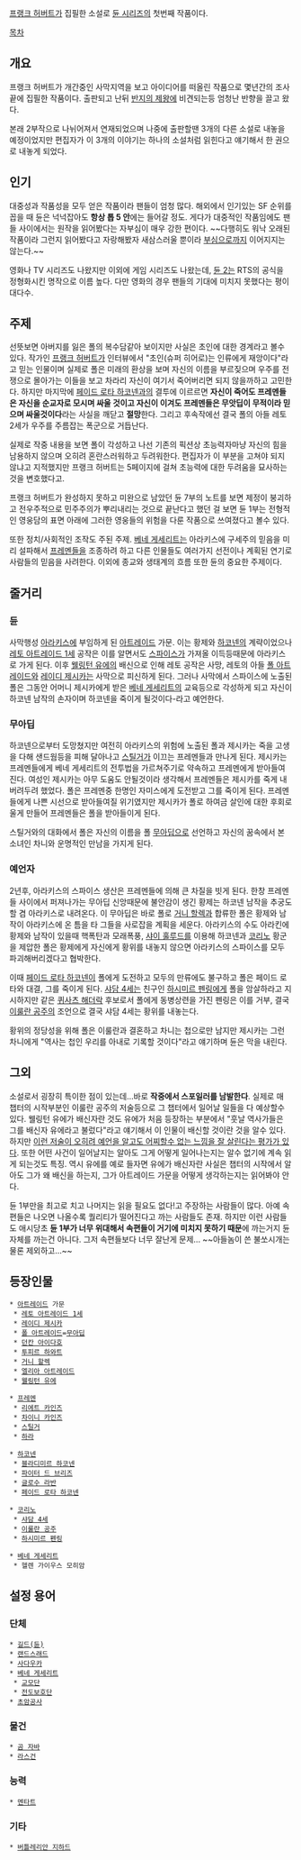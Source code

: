 [[프랭크 허버트]]가 집필한 소설로 [[듄 시리즈]]의 첫번째 작품이다.

[[목차]]
== 개요 ==
프랭크 허버트가 개간중인 사막지역을 보고 아이디어를 떠올린 작품으로 몇년간의 조사 끝에 집필한 작품이다. 출판되고 난뒤 [[반지의 제왕]]에 비견되는등 엄청난 반향을 끌고 왔다.

본래 2부작으로 나뉘어져서 연재되었으며 나중에 출판할땐 3개의 다른 소설로 내놓을 예정이었지만 편집자가 이 3개의 이야기는 하나의 소설처럼 읽힌다고 얘기해서 한 권으로 내놓게 되었다.

== 인기 ==
대중성과 작품성을 모두 얻은 작품이라 팬들이 엄청 많다. 해외에서 인기있는 SF 순위를 꼽을 때 듄은 넉넉잡아도 '''항상 톱 5 안'''에는 들어갈 정도. 게다가 대중적인 작품임에도 팬들 사이에서는 원작을 읽어봤다는 자부심이 매우 강한 편이다. ~~다행히도 워낙 오래된 작품이라 그런지 읽어봤다고 자랑해봤자 새삼스러울 뿐이라 [[부심]]으로까지 이어지지는 않는다.~~

영화나 TV 시리즈도 나왔지만 이외에 게임 시리즈도 나왔는데, [[듄 2]]는 RTS의 공식을 정형화시킨 명작으로 이름 높다. 다만 영화의 경우 팬들의 기대에 미치지 못했다는 평이 대다수.

== 주제 ==
선뜻보면 아버지를 잃은 폴의 복수담같아 보이지만 사실은 초인에 대한 경계라고 볼수 있다. 작가인 [[프랭크 허버트]]가 인터뷰에서 "초인(슈퍼 히어로)는 인류에게 재앙이다"라고 믿는 인물이며 실제로 폴은 미래의 환상을 보며 자신의 이름을 부르짖으며 우주를 전쟁으로 몰아가는 이들을 보고 차라리 자신이 여기서 죽어버리면 되지 않을까하고 고민한다. 하지만 마지막에 [[페이드 로타 하코넨]]과의 결투에 이르르면 '''자신이 죽어도 프레멘들은 자신을 순교자로 모시며 싸울 것이고 자신이 이겨도 프레멘들은 무앗딥이 무적이라 믿으며 싸울것이다'''라는 사실을 깨닫고 '''절망'''한다. 그리고 후속작에선 결국 폴의 아들 레토 2세가 우주를 주름잡는 폭군으로 거듭난다.

실제로 작중 내용을 보면 폴이 각성하고 나선 기존의 픽션상 초능력자마냥 자신의 힘을 남용하지 않으며 오히려 혼란스러워하고 두려워한다. 편집자가 이 부분을 고쳐야 되지 않냐고 지적했지만 프랭크 허버트는 5페이지에 걸쳐 초능력에 대한 두려움을 묘사하는 것을 변호했다고.

프랭크 허버트가 완성하지 못하고 미완으로 남았던 듄 7부의 노트를 보면 제정이 붕괴하고 전우주적으로 민주주의가 뿌리내리는 것으로 끝난다고 했던 걸 보면 듄 1부는 전형적인 영웅담의 표면 아래에 그러한 영웅들의 위험을 다룬 작품으로 쓰여졌다고 볼수 있다.

또한 정치/사회적인 조작도 주된 주제. [[베네 게세리트]]는 아라키스에 구세주의 믿음을 미리 설파해서 [[프레멘]]들을 조종하려 하고 다른 인물들도 여러가지 선전이나 계획된 연기로 사람들의 믿음을 사려한다. 이외에 종교와 생태계의 흐름 또한 듄의 중요한 주제이다.

== 줄거리 ==
=== 듄 ===
사막행성 [[아라키스]]에 부임하게 된 [[아트레이드]] 가문. 이는 황제와 [[하코넨]]의 계략이었으나 [[레토 아트레이드 1세]] 공작은 이를 알면서도 [[스파이스]]가 가져올 이득등때문에 아라키스로 가게 된다. 이후 [[웰링턴 유에]]의 배신으로 인해 레토 공작은 사망, 레토의 아들 [[폴 아트레이드]]와 [[레이디 제시카]]는 사막으로 피신하게 된다. 그러나 사막에서 스파이스에 노출된 폴은 그동안 어머니 제시카에게 받은 [[베네 게세리트]]의 교육등으로 각성하게 되고 자신이 하코넨 남작의 손자이며 하코넨을 죽이게 될것이다-라고 예언한다.

=== 무아딥 ===
하코넨으로부터 도망쳤지만 여전히 아라키스의 위험에 노출된 폴과 제시카는 죽을 고생을 다해 샌드웜등을 피해 달아나고 [[스틸거]]가 이끄는 프레멘들과 만나게 된다. 제시카는 프레멘들에게 베네 게세리트의 전투법을 가르쳐주기로 약속하고 프레멘에게 받아들여진다. 여성인 제시카는 아무 도움도 안될것이라 생각해서 프레멘들은 제시카를 죽게 내버려두려 했었다. 폴은 프레멘중 한명인 자미스에게 도전받고 그를 죽이게 된다. 프레멘들에게 나쁜 시선으로 받아들여질 위기였지만 제시카가 폴로 하여금 살인에 대한 후회로 울게 만들어 프레멘들은 폴을 받아들이게 된다.

스틸거와의 대화에서 폴은 자신의 이름을 폴 [[무아딥]]으로 선언하고 자신의 꿈속에서 본 소녀인 차니와 운명적인 만남을 가지게 된다.

=== 예언자 ===
2년후, 아라키스의 스파이스 생산은 프레멘들에 의해 큰 차질을 빗게 된다. 한창 프레멘들 사이에서 퍼져나가는 무아딥 신앙때문에 불안감이 생긴 황제는 하코넨 남작을 추궁도 할 겸 아라키스로 내려온다. 이 무아딥은 바로 폴로 [[거니 할렉]]과 합류한 폴은 황제와 남작이 아라키스에 온 틈을 타 그들을 사로잡을 계획을 세운다. 아라키스의 수도 아라킨에 황제와 남작이 있을때 핵폭탄과 모래폭풍, [[샤이 훌루드]]를 이용해 하코넨과 [[코리노]] 황군을 제압한 폴은 황제에게 자신에게 황위를 내놓지 않으면 아라키스의 스파이스를 모두 파괴해버리겠다고 협박한다.

이때 [[페이드 로타 하코넨]]이 폴에게 도전하고 모두의 만류에도 불구하고 폴은 페이드 로타와 대결, 그를 죽이게 된다. [[샤담 4세]]는 친구인 [[하시미르 펜링]]에게 폴을 암살하라고 지시하지만 같은 [[퀴사츠 해더락]] 후보로서 폴에게 동병상련을 가진 펜링은 이를 거부, 결국 [[이룰란 공주]]의 조언으로 결국 샤담 4세는 황위를 내놓는다.

황위의 정당성을 위해 폴은 이룰란과 결혼하고 차니는 첩으로만 남지만 제시카는 그런 차니에게 "역사는 첩인 우리를 아내로 기록할 것이다"라고 얘기하며 듄은 막을 내린다.

== 그외 ==
소설로서 굉장히 특이한 점이 있는데...바로 '''작중에서 스포일러를 남발한다'''. 실제로 매 챕터의 시작부분인 이룰란 공주의 저술등으로 그 챕터에서 일어날 일들을 다 예상할수 있다. 웰링턴 유에가 배신자란 것도 유에가 처음 등장하는 부분에서 "훗날 역사가들은 그를 배신자 유에라고 불렀다"라고 얘기해서 이 인물이 배신할 것이란 것을 알수 있다. 하지만 [http://litreactor.com/columns/the-sleeper-must-awaken-a-dune-primer 이런 저술이 오히려 예언을 알고도 어찌할수 없는 느낌을 잘 살린다는 평가가 있다]. 또한 어떤 사건이 일어날지는 알아도 그게 어떻게 일어나는지는 알수 없기에 계속 읽게 되는것도 특징. 역시 유에를 예로 들자면 유에가 배신자란 사실은 챕터의 시작에서 알아도 그가 왜 배신을 하는지, 그가 아트레이드 가문을 어떻게 생각하는지는 읽어봐야 안다.

듄 1부만을 최고로 치고 나머지는 읽을 필요도 없다!고 주장하는 사람들이 많다.  아예 속편들은 나오면 나올수록 퀄리티가 떨어진다고 까는 사람들도 존재.  하지만 이런 사람들도 애시당초 '''듄 1부가 너무 위대해서 속편들이 거기에 미치지 못하기 때문'''에 까는거지 듄 자체를 까는건 아니다.  그저 속편들보다 너무 잘난게 문제... ~~아들놈이 쓴 불쏘시개는 물론 제외하고...~~
== 등장인물 ==
 * [[아트레이드]] 가문
  * [[레토 아트레이드 1세]]
  * [[레이디 제시카]]
  * [[폴 아트레이드]]=[[무아딥]]
  * [[던칸 아이다호]]
  * [[투피르 하와트]]
  * [[거니 할렉]]
  * [[엘리아 아트레이드]]
  * [[웰링턴 유에]]

 * [[프레멘]]
  * [[리에트 카인즈]]
  * [[차이니 카인즈]]
  * [[스틸거]]
  * [[하라]]

 * [[하코넨]]
  * [[블라디미르 하코넨]]
  * [[파이터 드 브리즈]]
  * [[글로수 라반]]
  * [[페이드 로타 하코넨]]

 * [[코리노]]
  * [[샤담 4세]]
  * [[이룰란 공주]]
  * [[하시미르 펜링]]

 * [[베네 게세리트]]
  * 헬렌 가이우스 모히암

== 설정 용어 ==
=== 단체 ===
 * [[길드(듄)]]
 * [[랜드스래드]]
 * [[사다우카]]
 * [[베네 게세리트]]
  * [[교모단]]
  * [[전도보호단]]
 * [[초암공사]]

=== 물건 ===
 * [[곰 자바]]
 * [[라스건]]

=== 능력 ===
 * [[멘타트]]

=== 기타 ===
 * [[버틀레리안 지하드]]
